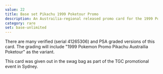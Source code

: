 ```yaml
---
value: 22
title: Base set Pikachu 1999 Poketour Promo
description: An Austrailia-regional released promo card for the 1999 Poketour.
category: rare
set: base-unlimited
---
```


There are many verified (serial 41265306) and PSA graded versions of this card.
The grading will include "1999 Pokemon Promo Pikachu Austrailia Poketour" as the variant.

This card was given out in the swag bag as part of the TGC promotional event in Sydney.
